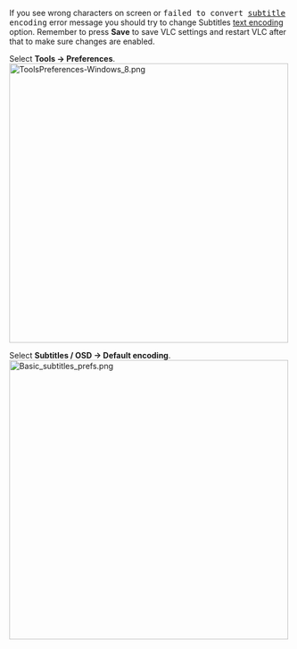{{howto|change subtitles text encoding}}

If you see wrong characters on screen or <samp>failed to convert [[subtitle]] encoding</samp> error message you should try to change Subtitles [[text encoding]] option. Remember to press '''Save''' to save VLC settings and restart VLC after that to make sure changes are enabled.

Select '''Tools → Preferences'''.<br>
[[File:ToolsPreferences-Windows 8.png|500px|alt=]]

Select '''Subtitles / OSD → Default encoding'''.<br>
[[File:Basic subtitles prefs.png|500px|alt=]]

{{VSG}}

{{DEFAULTSORT:Subtitle}}